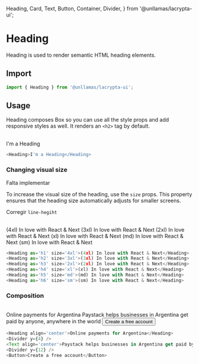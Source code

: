   Heading,
  Card,
  Text,
  Button,
  Container,
  Divider,
} from '@unllamas/lacrypta-ui';

# Heading

Heading is used to render semantic HTML heading elements.

## Import

```js
import { Heading } from '@unllamas/lacrypta-ui';
```

## Usage

Heading composes Box so you can use all the style props and add responsive styles as well. It renders an `<h2>` tag by default.

<br />

<Card variant="outline" spacing={4}>
  <Heading>I'm a Heading</Heading>
</Card>

```js
<Heading>I'm a Heading</Heading>
```

### Changing visual size

<Callout type="error">Falta implementar</Callout>

To increase the visual size of the heading, use the `size` props. This property ensures that the heading size automatically adjusts for smaller screens.

<Callout type="warning">Corregir `line-hegiht`</Callout>

<br />

<Card variant="outline" spacing={4}>
  <Heading as="h1" size="4xl">
    (4xl) In love with React & Next
  </Heading>
  <Heading as="h2" size="3xl">
    (3xl) In love with React & Next
  </Heading>
  <Heading as="h3" size="2xl">
    (2xl) In love with React & Next
  </Heading>
  <Heading as="h4" size="xl">
    (xl) In love with React & Next
  </Heading>
  <Heading as="h5" size="md">
    (md) In love with React & Next
  </Heading>
  <Heading as="h6" size="sm">
    (sm) In love with React & Next
  </Heading>
</Card>

```js
<Heading as='h1' size='4xl'>(4xl) In love with React & Next</Heading>
<Heading as='h2' size='3xl'>(3xl) In love with React & Next</Heading>
<Heading as='h3' size='2xl'>(2xl) In love with React & Next</Heading>
<Heading as='h4' size='xl'>(xl) In love with React & Next</Heading>
<Heading as='h5' size='md'>(md) In love with React & Next</Heading>
<Heading as='h6' size='sm'>(sm) In love with React & Next</Heading>
```

### Composition

<br />

<Card variant="outline" spacing={4}>
  <Container size="sm">
    <Heading align="center">Online payments for Argentina</Heading>
    <Divider y={4} />
    <Text align="center">
      Paystack helps businesses in Argentina get paid by anyone, anywhere in the
      world
    </Text>
    <Divider y={12} />
    <Button>Create a free account</Button>
  </Container>
</Card>

```js
<Heading align='center'>Online payments for Argentina</Heading>
<Divider y={4} />
<Text align='center'>Paystack helps businesses in Argentina get paid by anyone, anywhere in the world</Text>
<Divider y={12} />
<Button>Create a free account</Button>
```

